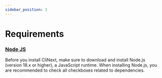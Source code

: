 ```yaml
---
sidebar_position: 1
---
```



# Requirements

### [Node JS](https://nodejs.org/en/download/)
Before you install CliNext, make sure to download and install Node.js (version 18.x or higher), a JavaScript runtime.
When installing Node.js, you are recommended to check all checkboxes related to dependencies.
